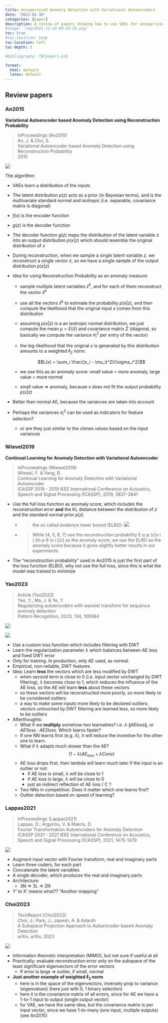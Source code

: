 ```yaml
---
title: Unsupervised Anomaly Detection with Variational Autoencoders
date: "2023-01-16"
categories: [paper]
description: A review of papers showing how to use VAEs for unsupervised anomaly detection
#image: 'img/2022-11-14-09-20-56.png'
toc: true
#toc-location: body
toc-location: left
toc-depth: 3

#bibliography: CNCpapers.bib

format:
  html: default
  latex: default
---
```



## Review papers

### An2015

**Variational Autoencoder based Anomaly Detection using Reconstruction Probability**  

> InProceedings (An2015)  
> An, J. & Cho, S.  
> Variational Autoencoder based Anomaly Detection using Reconstruction Probability  
> 2015  

![](img/2023-01-16-17-17-52.png)

The algorithm:

- VAEs learn a distribution of the inputs
- The latent distribution $p(z)$ acts as a prior (in Bayesian terms), and is the multivariate standard normal and isotropic (i.e. separable, covariance matrix is diagonal)
- $f(x)$ is the encoder function
- $g(z)$ is the decoder function
- The decoder function $g(z)$ maps the distribution of the latent variable $z$ into an output distribution $p(x|z)$ which should resemble the original distribution of $x$
- During reconstruction, when we sample a single latent variable $z$, we reconstruct a single vector $\hat{x}$, so we have a single sample of the output distribution $p(x|z)$
- Idea for using Reconstruction Probability as an anomaly measure:
  - sample multiple latent variables $z^k$, and for each of them reconstruct the vector $\hat{x}^k$
  - use all the vectors $\hat{x}^k$ to estimate the probability $p(x|z)$, and then compute the likelihood that the original input $x$ comes from this distribution
  - assuming $p(x|z)$ is a an isotropic normal distribution, we just compute the mean $\mu = E \lbrace \hat{x} \rbrace$ and covariance matrix $\Sigma$ (diagonal, so basically we compute the variance $\sigma_i^2$ per entry of the vector)
  - the log-likelihood that the original $x$ is generated by this distribution amounts to a weighted $\ell_2$ norm: 
  
    $$L(x) = \sum_i \frac{(x_i - \mu_i)^2}{\sigma_i^2}$$

  - we use this as an anomaly score: small value  = more anomaly, large value = more normal
  - small value => anomaly, because $x$ does not fit the output probability $p(x|z)$

- Better than normal AE, because the variances are taken into account 

- Perhaps the variances $\sigma_i^2$ can be used as indicators for feature selection?
  - or are they just similar to the clones  values based on the input variances

### Wievel2019

**Continual Learning for Anomaly Detection with Variational Autoencoder**

> InProceedings (Wiewel2019)  
> Wiewel, F. & Yang, B.  
> Continual Learning for Anomaly Detection with Variational Autoencoder  
> ICASSP 2019 - 2019 IEEE International Conference on Acoustics, Speech and Signal Processing (ICASSP), 2019, 3837-3841  

- Use the full loss function as anomaly score, which includes the reconstruction error **and** the KL distance between the distribution of $z$ and the standard normal prior $p(z)$

  - > the so called evidence lower bound (ELBO):
    > ![](img/2023-01-16-17-50-43.png)
  - > While [4, 5, 6, 7]
    > use the reconstruction probability E q φ (z|x i ) [ln p θ (x i |z)] as
    > the anomaly score, we use the ELBO as the anomaly score
    > because it gives slightly better results in our experiments.

- The "reconstruction probability" used in An2015 is just the first part of the loss function (ELBO), why not use the full loss, since this is what the model was trained to minimize

### Yao2023

> Article (Yao2023)  
> Yao, Y.; Ma, J. & Ye, Y.  
> Regularizing autoencoders with wavelet transform for sequence anomaly detection  
> Pattern Recognition, 2023, 134, 109084  

![](img/2023-02-27-09-36-02.png)

![](img/2023-02-27-09-36-27.png)

- Use a custom loss function which includes filtering with DWT
- Learn the regularization parameter $\lambda$ which balances between AE loss and fixed DWT error
- Only for training. In production, only AE used, as normal.
- Empirical, non-reliable, DWT features
- Idea: Learn **less** the vectors which are less modified by DWT
  - when second term is close to 0 (i.e. input vector unchanged by DWT filtering), $\lambda$ becomes close to 1, which reduces the influence of the AE loss,
    so the AE will learn **less** about these vectors
  - so these vectors will be reconstructed more poorly, so more likely to be considered outliers
  - a way to make some inputs more likely to be declared outliers: vectors untouched by DWT filtering are learned less, so more likely to be outliers

- Afterthoughts:
  - What if we **multiply** somehow two learnables? i.e. $\lambda \cdot \| AE loss \|$, or $AE1 loss \cdot AE2 loss$. Which learns faster?
  - If one NN learns first (e.g. $\lambda$), it will reduce the incentive for the other one to learn.
  - What if $\lambda$ adapts much slower than the AE?
    $$(1 - \lambda) AE_{loss}  + \lambda Const$$ 
  - AE loss drops first, then lambda will learn much later if the input is an outlier or not:
    - if AE loss is small, $\lambda$ will be close to 1
    - if AE loss is large, $\lambda$ will be close to 0
    - just an indirect reflection of AE loss / C ?
  - Two NNs in competition. Does it matter which one learns first?
  - Outlier detection based on speed of learning?

### Lappas2021

> InProceedings (Lappas2021)  
> Lappas, D.; Argyriou, V. & Makris, D.  
> Fourier Transformation Autoencoders for Anomaly Detection  
> ICASSP 2021 - 2021 IEEE International Conference on Acoustics, Speech and Signal Processing (ICASSP), 2021, 1475-1479  

![](img/2023-02-27-10-00-46.png)

- Augment input vector with Fourier transform, real and imaginary parts
- Learn three coders, for each part
- Concatenate the latent variables
- A single decoder, which produces the real and imaginary parts
- Architecture:
  - 3N => 3L => 2N 
- Y' to X' means what?? "Another mapping"

### Choi2023

> TechReport (Choi2023)  
> Choi, J.; Park, J.; Japesh, A. & Adarsh  
> A Subspace Projection Approach to Autoencoder-based Anomaly Detection  
> arXiv, arXiv, 2023  

![](img/2023-02-27-10-13-03.png)

- Information theoretic interpretation (MIMO), but not sure if useful at all
- Practically: evaluate reconstruction error only on the subspace of the least significant eigenvectors of the error vectors
  - If error is large => outlier, if small, normal
- **Just another example of weighted $\ell_2$ norm**
  - here is in the space of the eigenvectors, inversely prop to variance (eigenvalues) (here just with 0, 1 binary selection)
  - here it is the covariance matrix of all errors, since for AE we have a 1-to-1 input to output (single output vector)
  - for VAE, we have the same idea, but the covariance matrix is per input vector, since we have 1-to-many (one input, multiple outputs) (see An2015)